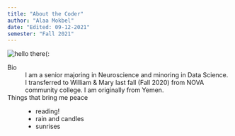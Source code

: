 ```yaml
---
title: "About the Coder"
author: "Alaa Mokbel"
date: "Edited: 09-12-2021"
semester: "Fall 2021"
---
```


![](https://drive.google.com/file/d/18mZ3UeW9hXZqOZA-7NDE1r9qK46-R6l-/view?usp=sharing "hello there(:")

Bio
:  I am a senior majoring in Neuroscience and minoring in Data Science. I transferred to William & Mary last fall (Fall 2020) from NOVA community college. I am originally from Yemen. 

Things that bring me peace
:   - reading! 
    - rain and candles
    - sunrises
